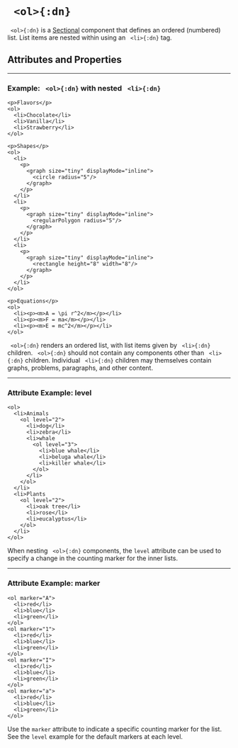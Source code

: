 


# ` <ol>{:dn}`

` <ol>{:dn}` is a [Sectional](../document_structure/essentialConcepts#component-types)
component that defines an ordered (numbered) list.  List items are nested within using an ` <li>{:dn}` tag.

## Attributes and Properties 
 <AttrDisplay name='ol'/> 
 <PropDisplay name='ol'/>

---

### Example: ` <ol>{:dn}` with nested ` <li>{:dn}`


```doenet-editor-horiz
<p>Flavors</p>
<ol>
  <li>Chocolate</li>
  <li>Vanilla</li>
  <li>Strawberry</li>
</ol>

<p>Shapes</p>
<ol>
  <li>
    <p>
      <graph size="tiny" displayMode="inline">
        <circle radius="5"/>
      </graph>
    </p>
  </li>
  <li>
    <p>
      <graph size="tiny" displayMode="inline">
        <regularPolygon radius="5"/>
      </graph>
    </p>
  </li>
  <li>
    <p>
      <graph size="tiny" displayMode="inline">
        <rectangle height="8" width="8"/>
      </graph>
    </p>
  </li>
</ol>

<p>Equations</p>
<ol>
  <li><p><m>A = \pi r^2</m></p></li>
  <li><p><m>F = ma</m></p></li>
  <li><p><m>E = mc^2</m></p></li>
</ol>
```



` <ol>{:dn}` renders an ordered list, with list items given by ` <li>{:dn}` children. ` <ol>{:dn}` 
should not contain any components other than ` <li>{:dn}` children. Individual ` <li>{:dn}` children 
may themselves contain graphs, problems, paragraphs, and other content.



---

### Attribute Example: level


```doenet-editor-horiz
<ol>
  <li>Animals
    <ol level="2">
      <li>dog</li>
      <li>zebra</li>
      <li>whale
        <ol level="3">
          <li>blue whale</li>
          <li>beluga whale</li>
          <li>killer whale</li>
        </ol>
      </li>
    </ol>
  </li>
  <li>Plants
    <ol level="2">
      <li>oak tree</li>
      <li>rose</li>
      <li>eucalyptus</li>
    </ol> 
  </li>
</ol>
```



When nesting ` <ol>{:dn}` components, the `level` attribute can be used to specify a 
change in the counting marker for the inner lists.



---

### Attribute Example: marker


```doenet-editor-horiz
<ol marker="A">
  <li>red</li>
  <li>blue</li>
  <li>green</li>
</ol>
<ol marker="1">
  <li>red</li>
  <li>blue</li>
  <li>green</li>
</ol>
<ol marker="I">
  <li>red</li>
  <li>blue</li>
  <li>green</li>
</ol>
<ol marker="a">
  <li>red</li>
  <li>blue</li>
  <li>green</li>
</ol>
```



Use the `marker` attribute to indicate a specific counting marker for the list. See 
the `level` example for the default markers at each level.
